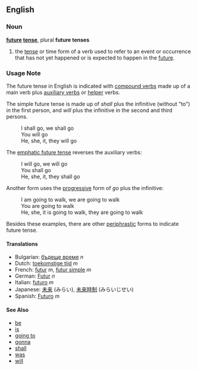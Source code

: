 ==English==
===Noun===
'''[[future]] [[tense]]''', plural '''future tenses'''

# the [[tense]] or time form of a verb used to refer to an event or occurrence that has not yet happened or is expected to happen in the [[future]].

===Usage Note===
The future tense in English is indicated with [[compound verb]]s made up of a main verb plus [[auxiliary verb]]s or [[helper]] verbs.

The simple future tense is made up of ''shall'' plus the infinitive (without "to") in the first person, and ''will'' plus the infinitive in the second and third persons.
:I shall go, we shall go
:You will go
:He, she, it, they will go

The [[emphatic future tense]] reverses the auxiliary verbs:
:I will go, we will go
:You shall go
:He, she, it, they shall go

Another form uses the [[progressive]] form of ''go'' plus the infinitive:
:I am going to walk, we are going to walk
:You are going to walk
:He, she, it is going to walk, they are going to walk

Besides these examples, there are other [[periphrastic]] forms to indicate future tense.


====Translations====
*Bulgarian: [[бъдеще време]] ''n''
*Dutch: [[toekomstige tijd]] ''m''
*French: [[futur]] ''m'', [[futur simple]] ''m''
*German: [[Futur]] ''n''
*Italian: [[futuro]] ''m''
*Japanese: [[未来]] (みらい), [[未来時制]] (みらいじせい)
*Spanish: [[Futuro]] ''m''

====See Also==== 
*[[be]]
*[[is]]
*[[going to]]
*[[gonna]]
*[[shall]]
*[[was]]
*[[will]]